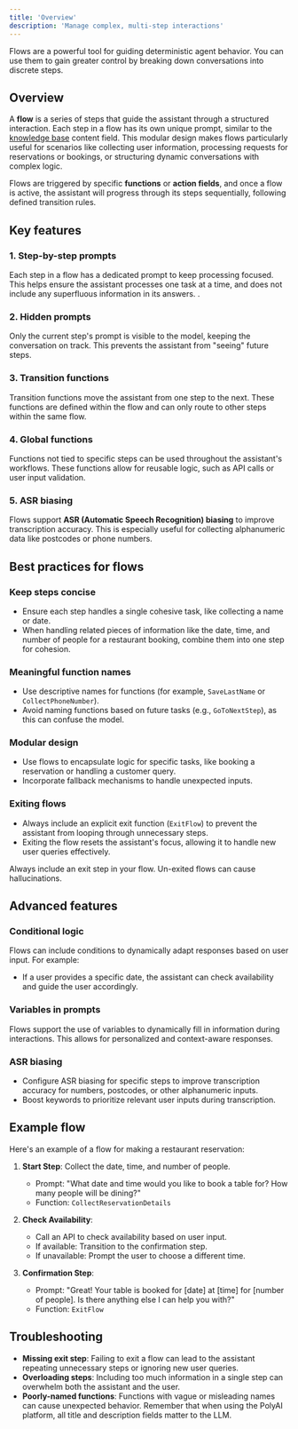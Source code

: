 ```yaml
---
title: 'Overview'
description: 'Manage complex, multi-step interactions'
---
```


Flows are a powerful tool for guiding deterministic agent behavior. You can use them to gain greater control by breaking down conversations into discrete steps.

## Overview

A **flow** is a series of steps that guide the assistant through a structured interaction. Each step in a flow has its own unique prompt, similar
to the [knowledge base](/knowledge-base/introduction) content field. This modular design makes flows particularly useful for scenarios like
collecting user information, processing requests for reservations or bookings, or structuring dynamic conversations with complex logic.

Flows are triggered by specific **functions** or **action fields**, and once a flow is active, the assistant will progress through its steps sequentially,
following defined transition rules.

## Key features

### 1. **Step-by-step prompts**
Each step in a flow has a dedicated prompt to keep processing focused. This helps ensure
the assistant processes one task at a time, and does not include any superfluous information in its answers. .

### 2. **Hidden prompts**
Only the current step's prompt is visible to the model, keeping the conversation on track. This prevents the assistant from "seeing"
future steps.

### 3. **Transition functions**
Transition functions move the assistant from one step to the next. These functions are defined within the flow and can only route to other
 steps within the same flow.

### 4. **Global functions**
Functions not tied to specific steps can be used throughout the assistant's workflows. These functions allow for reusable logic, such as API
calls or user input validation.

### 5. **ASR biasing**
Flows support **ASR (Automatic Speech Recognition) biasing** to improve transcription accuracy. This is especially useful for collecting
 alphanumeric data like postcodes or phone numbers.

## Best practices for flows

### Keep steps concise
- Ensure each step handles a single cohesive task, like collecting a name or date.
- When handling related pieces of information like the date, time, and number of people for a restaurant booking, combine them into one step for cohesion.

### Meaningful function names
- Use descriptive names for functions (for example, `SaveLastName` or `CollectPhoneNumber`).
- Avoid naming functions based on future tasks (e.g., `GoToNextStep`), as this can confuse the model.

### Modular design
- Use flows to encapsulate logic for specific tasks, like booking a reservation or handling a customer query.
- Incorporate fallback mechanisms to handle unexpected inputs.

### Exiting flows
- Always include an explicit exit function (`ExitFlow`) to prevent the assistant from looping through unnecessary steps.
- Exiting the flow resets the assistant's focus, allowing it to handle new user queries effectively.

<Warning> Always include an exit step in your flow. Un-exited flows can cause <Tooltip tip="Incorrect or misleading results.">hallucinations</Tooltip>. </Warning>

## Advanced features

### Conditional logic
Flows can include conditions to dynamically adapt responses based on user input. For example:
- If a user provides a specific date, the assistant can check availability and guide the user accordingly.

### Variables in prompts
Flows support the use of variables to dynamically fill in information during interactions. This allows for personalized and context-aware responses.

### ASR biasing
- Configure ASR biasing for specific steps to improve transcription accuracy for numbers, postcodes, or other alphanumeric inputs.
- Boost keywords to prioritize relevant user inputs during transcription.

## Example flow

Here's an example of a flow for making a restaurant reservation:

1. **Start Step**: Collect the date, time, and number of people.
   - Prompt: "What date and time would you like to book a table for? How many people will be dining?"
   - Function: `CollectReservationDetails`

2. **Check Availability**:
   - Call an API to check availability based on user input.
   - If available: Transition to the confirmation step.
   - If unavailable: Prompt the user to choose a different time.

3. **Confirmation Step**:
   - Prompt: "Great! Your table is booked for [date] at [time] for [number of people]. Is there anything else I can help you with?"
   - Function: `ExitFlow`

## Troubleshooting

- **Missing exit step**: Failing to exit a flow can lead to the assistant repeating unnecessary steps or ignoring new user queries.
- **Overloading steps**: Including too much information in a single step can overwhelm both the assistant and the user.
- **Poorly-named functions**: Functions with vague or misleading names can cause unexpected behavior. Remember that when using
the PolyAI platform, all title and description fields matter to the LLM.
